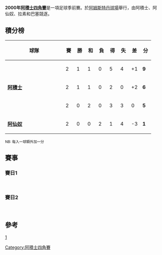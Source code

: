 {{noteTA
|G1=Football
|G2=意甲
|G3=英超
|G4=荷蘭足球聯賽
|G5=laliga
|G6=People
|1=zh-hans:佩普·瓜迪奥拉; zh-tw:佩普·瓜迪歐拉; zh-hk:佩普·哥迪奧拿;
|2=zh-hans:菲利普·科库;zh-hk:菲臘·高古;zh-tw:菲利普·科庫;
|3=zh-hans:斯尼萨·米哈伊洛维奇;zh-hk:施尼沙·米赫洛域;zh-tw:斯尼薩·米哈伊洛維奇;
|4=zh-hans:马塞洛·萨拉斯;zh-hk:馬些路·沙拉斯;zh-tw:馬塞洛·薩拉斯;
|5=zh-cn:杰拉德·洛佩斯;zh-hk:謝拉特·盧比斯;zh-tw:傑瑞德·洛佩斯
}}
'''2000年[[阿積士四角賽|阿積士四角賽]]'''是一項足球季前賽。於[[阿姆斯特丹球場|阿姆斯特丹球場]]舉行，由阿積士、阿仙奴、拉素和巴塞競逐。

==積分榜==
{| class="wikitable" style="text-align: center;"
|-
!width="175"|球隊
!width="20"|賽
!width="20"|勝
!width="20"|和
!width="20"|負
!width="20"|得
!width="20"|失
!width="20"|差
!width="20"|分
|-
|align=left|{{flagicon|ESP}} '''{{fc|巴塞隆拿}}'''
|2||1||1||0||5||4||+1||'''9'''
|-
|align=left|{{flagicon|NED}} '''[[阿積士|阿積士]]'''
|2||1||1||0||2||0||+2||'''6'''
|-
|align=left|{{flagicon|ITA}} '''{{fc|拉素}}'''
|2||0||2||0||3||3||0||'''5'''
|-
|align=left|{{flagicon|ENG}} '''[[阿仙奴|阿仙奴]]'''
|2||0||0||2||1||4||-3||'''1'''
|}
<small>NB: 每入一球額外加一分</small>

==賽事==
===賽日1===
{{footballbox
|date=2000-08-03
|time=
|team1=[[阿積士|阿積士]] {{flagicon|NED}}
|score= 0 – 0
|report=
|team2={{flagicon|ITA}} {{fc|拉素}}
|goals1=
|goals2=
|stadium= [[阿姆斯特丹球場|阿姆斯特丹球場]], [[阿姆斯特丹|阿姆斯特丹]]
|attendance=
|referee=
|}}
<br />
{{footballbox
|date=2000-08-03
|time=
|team1={{fc|巴塞隆拿}} {{flagicon|ESP}}
|score= 2 – 1
|report=
|team2={{flagicon|ENG}} [[阿仙奴|阿仙奴]]
|goals1=[[佩普·瓜迪奥拉|-{zh-hans:瓜迪奥拉; zh-tw:瓜迪歐拉; zh-hk:哥迪奧拿;}-]] {{goal|3|pen.}}<br/>[[菲利普·科库|-{zh-hans:科库;zh-hk:高古;zh-tw:科庫;}-]] {{goal|39}}
|goals2=[[Tomas_Danilevičius|Danilevičius]] {{goal|33}}
|stadium=[[阿姆斯特丹球場|阿姆斯特丹球場]], [[阿姆斯特丹|阿姆斯特丹]]
|attendance=
|referee=
|}}

===賽日2===
{{footballbox
|date=2000-08-05
|time=
|team1={{fc|拉素}} {{flagicon|ITA}} 
|score= 3 – 3
|report=
|team2={{flagicon|ESP}} {{fc|巴塞隆拿}}
|goals1=[[施尼沙·米赫洛域|-{zh-hans:米哈伊洛维奇;zh-hk:米赫洛域;zh-tw:米哈伊洛維奇;}-]] {{goal|22}}<br/>[[马塞洛·萨拉斯|-{zh-hans:萨拉斯;zh-hk:沙拉斯;zh-tw:薩拉斯;}-]] {{goal|35||40}}
|goals2=[[Daniel_García_Lara|Dani]] {{goal|36}}<br/>[[謝拉特·盧比斯|-{zh-cn:洛佩斯;zh-hk:盧比斯;zh-tw:洛佩斯}-]] {{goal|65}}<br/>[[里瓦尔多|-{zh-hans:里瓦尔多;zh-hk:李華度;zh-tw:里瓦爾多;}-]] {{goal|75}}
|stadium= [[阿姆斯特丹球場|阿姆斯特丹球場]], [[阿姆斯特丹|阿姆斯特丹]]
|attendance=
|referee=
}}
<br />
{{footballbox
|date=2000-08-05
|time=
|team1=[[阿積士|阿積士]] {{flagicon|NED}}
|score= 2 – 0
|report=
|team2={{flagicon|ENG}} [[阿仙奴|阿仙奴]] 
|goals1=[[Shota_Arveladze|Arveladze]] {{goal|38}}<br/>[[Brutil_Hosé|Hosé]] {{goal|89}}
|goals2=
|stadium=[[阿姆斯特丹球場|阿姆斯特丹球場]], [[阿姆斯特丹|阿姆斯特丹]]
|attendance=
|referee=
}}

==參考==
[http://www.rsssf.com/tablesa/amsterdam.html#00]{{Wayback|url=http://www.rsssf.com/tablesa/amsterdam.html#00 |date=20130619180523 }}

[[Category:阿積士四角賽|Category:阿積士四角賽]]